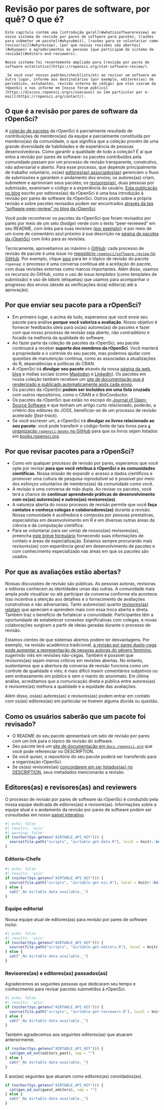 # Revisão por pares de software, por quê? O que é? {#softwarereviewintro}

```block
Este capítulo contém uma [introdução geral](#whatissoftwarereview) ao nosso sistema de revisão por pares de software para pacotes, [razões para submeter um pacote](#whysubmit), [razões para se voluntariar como revisor(a)](#whyreview), [por que nossas revisões são abertas](#whyopen) e agradecimentos às pessoas [que participam do sistema de revisão](#editors-and-reviewers).

Nosso sistema foi recentemente ampliado para [revisão por pares de software estatístico](https://ropensci.org/stat-software-review/).

_Se você usar nossos padrões/checklists/etc ao revisar um software em outro lugar, informe aos destinatários (por exemplo, editores(as) de periódicos, estudantes, revisão interna de código) que eles vieram da rOpenSci e nos informe em [nosso fórum público](https://discuss.ropensci.org/c/usecases) ou [em particular por e-mail](https://ropensci.org/contact/). 
```

## O que é a revisão por pares de software da rOpenSci? {#whatissoftwarereview}

A [coleção de pacotes](https://ropensci.org/packages/) da rOpenSci é parcialmente resultado de contribuições de  membros(as) da equipe e parcialmente constituída por membros(as) da comunidade, o que significa que a coleção provém de uma grande diversidade de habilidades e de experiência de pessoas desenvolvedoras. Como garantir a qualidade de todo a coleção? É aí que entra a revisão por pares de software: os pacotes contribuídos pela comunidade passam por um processo de revisão transparente, construtivo, não adversarial e aberto. Para esse processo, que depende principalmente de trabalho voluntário, os(as) [editores(as) associados(as)](#associateditors) gerenciam o fluxo de submissões e garantem o andamento dos envios; os autores(as) criam, submetem e aprimoram seus pacotes; os [revisores(as)](#reviewers), duas pessoas por submissão, examinam o código e a experiência do usuário. [Esta publicação no blog](https://www.numfocus.org/blog/how-ropensci-uses-code-review-to-promote-reproducible-science/) escrito por editores(as) da rOpenSci é uma boa introdução à revisão por pares de software da rOpenSci.  Outros posts sobre a própria revisão e sobre pacotes revisados podem ser encontrados [através da tag "software-peer-review" no blog da rOpenSci](https://ropensci.org/tags/software-peer-review/).

Você pode reconhecer os pacotes da rOpenSci que foram revisados por pares por meio de um selo (*badge*) verde com o texto "peer-reviewed" em seu README, com links para suas revisões ([por exemplo](https://github.com/ropensci/restez#locally-query-genbank-)); e por meio de um ícone de comentário azul próximo à sua descrição na [página de pacotes da rOpenSci](https://ropensci.org/packages/) com links para as revisões.

Tecnicamente, aproveitamos ao máximo o [GitHub](https://github.com/): cada processo de revisão de pacote é uma *issue* no [repositório `ropensci/software-review` no GitHub](https://github.com/ropensci/software-review/). Por exemplo, clique [aqui](https://github.com/ropensci/software-review/issues/24) para ler o tópico de revisão do pacote `ropenaq`: o processo é uma conversa contínua até a aceitação do pacote, com duas revisões externas como marcos importantes. Além disso, usamos os recursos do GitHub, como o uso de *issue templates* (como templates de submissão) e uso de *labels* (etiquetas) que usamos para acompanhar o progresso dos envios (desde as verificações do(a) editor(a) até a aprovação).

## Por que enviar seu pacote para a rOpenSci? {#whysubmit}

- Em primeiro lugar, e acima de tudo, esperamos que você envie seu pacote para análise **porque você valoriza a avaliação**.  Nosso objetivo é fornecer feedbacks úteis para os(as) autores(as) de pacotes e fazer com que nosso processo de revisão seja aberto, não contraditório e focado na melhoria da qualidade do software.
- Ao fazer parte da coleção de pacotes da rOpenSci, seu pacote continuará a receber **suporte dos membros da rOpenSci**.  Você manterá a propriedade e o controle do seu pacote, mas podemos ajudar com questões de manutenção contínua, como as associadas a atualizações do R, dependências e políticas do CRAN.
- A rOpenSci irá **divulgar seu pacote** através da nossa [página da web](https://ropensci.org/packages/), [blog](https://ropensci.org/blog/) e mídias sociais (como [Mastodon](https://fosstodon.org/@ropensci) e [LinkedIn](https://www.linkedin.com/company/ropensci/)). Os pacotes em nossa coleção também recebem um [site de documentação que é renderizado e publicado automaticamente após cada envio](#docsropensci).
- Os pacotes da rOpenSci **podem ser incluídos em uma lista cruzada** com outros repositórios, como o CRAN e o BioConductor.
- Os pacotes da rOpenSci que estão no escopo do [Journal of Open-Source Software](https://joss.theoj.org/) e que tenham um artigo curto relacionado, poderão, a critério dos editores do JOSS, beneficiar-se de um processo de revisão acelerado (*fast-track*).
- Se você escrever um, a rOpenSci irá **divulgar os livros relacionado ao seu pacote**: você pode transferir o código-fonte de tais livros para [a organização `ropensci-books` no GitHub](https://github.com/ropensci-books) para que os livros sejam listados em [books.ropensci.org](https://books.ropensci.org/).

## Por que revisar pacotes para a rOpenSci? {#whyreview}

- Como em qualquer processo de revisão por pares, esperamos que você opte por revisar **para que você retribua à rOpenSci e às comunidades científicas.**  Nossa missão de expandir o acesso a dados científicos e promover uma cultura de pesquisa reprodutível só é possível por meio dos esforços voluntários de membros(as) da comunidade como você.
- A revisão é uma conversa de mão dupla. Ao revisar os pacotes, você terá a chance de **continuar aprendendo práticas de desenvolvimento com os(as) autores(as) e outros(as) revisores(as)**.
- A natureza aberta do nosso processo de revisão permite que você **faça contatos e conheça colegas e colaboradores(as)** durante a revisão. Nossa comunidade é acolhedora e composta por pessoas prestativas, especialistas em desenvolvimento em R e em diversas outras áreas da ciência e da computação científica.
- Para se voluntariar para ser um(a) de nossos(as) revisores(as), preencha [este breve formulário](https://airtable.com/shrnfDI2S9uuyxtDw) fornecendo suas informações de contato e áreas de especialização. Estamos sempre procurando mais revisores(as) com experiência geral em desenvolvimento de pacotes e com conhecimento especializado nas áreas em que os pacotes são usados.

## Por que as avaliações estão abertas? {#whyopen}

Nossas discussões de revisão são públicas. As pessoas autoras, revisoras e editoras conhecem as identidades umas das outras. A comunidade mais ampla pode visualizar ou até participar da conversa conforme ela acontece. Isso incentiva a atenção aos detalhes e o fornecimento de avaliações construtivas e não adversariais. Tanto autores(as) quanto [revisores(as) relatam](https://ropensci.org/tags/reviewer/) que apreciam e aprendem mais com essa troca aberta e direta. Também traz o benefício de fortalecer a comunidade. Participantes têm a oportunidade de estabelecer conexões significativas com colegas, e novas colaborações surgiram a partir de ideias geradas durante o processo de revisão.

Estamos cientes de que sistemas abertos podem ter desvantagens. Por exemplo, na revisão acadêmica tradicional, [a revisão por pares duplo-cega pode aumentar a representação de pessoas autoras do gênero feminino](https://www.sciencedirect.com/science/article/pii/S0169534707002704), sugerindo viés em revisões não-cegas. Também é possível que revisores(as) sejam menos críticos em revisões abertas. No entanto, sustentamos que a abertura da conversa de revisão funciona como um controle de qualidade e viés; é mais difícil inserir comentários subjetivos ou sem embasamento em público e sem o manto do anonimato. Em última análise, acreditamos que a comunicação direta e pública entre autores(as) e revisores(as) melhora a qualidade e a equidade das avaliações.

Além disso, os(as) autores(as) e revisores(as) podem entrar em contato com os(as) editores(as) em particular se tiverem alguma dúvida ou questão.

## Como os usuários saberão que um pacote foi revisado? {#how-will-users-know-a-package-has-been-reviewed}

- O README do seu pacote apresentará um selo de revisão por pares com um link para o tópico de revisão do software.
- Seu pacote terá um [site de documentação em `docs.ropensci.org`](#rodocsci) que você pode referenciar no DESCRIPTION.  
- Se você quiser, o repositório do seu pacote poderá ser transferido para a organização rOpenSci.
- Se os(as) revisores(as) [concordarem em ser listados(as) no DESCRIPTION](#authorship), seus metadados mencionarão a revisão.


## Editores(as) e revisores(as) and reviewers {#editors-and-reviewers}

O processo de revisão por pares de software da rOpenSci é conduzido pela nossa equipe dedicada de editores(as) e revisore(as). Informações sobre a equipe atual e o andamento da revisão por pares de software podem ser consultadas em nosso [painel interativo](https://ropensci-review-tools.github.io/dashboard/).

```r
#| echo: false
#| results: 'asis'
#| warning: false
if (nzchar(Sys.getenv("AIRTABLE_API_KEY"))) {
  source(file.path("scripts", "airtable-get-data.R"), local = knitr::knit_global())
} 
```


### Editoria-Chefe

```r
#| echo: false
#| results: 'asis'
if (nzchar(Sys.getenv("AIRTABLE_API_KEY"))) {
  source(file.path("scripts", "airtable-get-eic.R"), local = knitr::knit_global())
} else {
  cat("_No Airtable data available._")
}
```


### Equipe editorial

Nossa equipe atual de editores(as) para revisão por pares de software inclui:

```r
#| echo: false
#| results: 'asis'
if (nzchar(Sys.getenv("AIRTABLE_API_KEY"))) {
  source(file.path("scripts", "airtable-get-editors.R"), local = knitr::knit_global())
} else {
  cat("_No Airtable data available._")
}
```

### Revisores(as) e editores(as) passados(as)

Agradecemos as seguintes pessoas que dedicaram seu tempo e conhecimento para revisar pacotes submetidos à rOpenSci.

```r
#| echo: false
#| results: 'asis'
if (nzchar(Sys.getenv("AIRTABLE_API_KEY"))) {
  source(file.path("scripts", "airtable-get-reviewers.R"), local = knitr::knit_global())
} else {
  cat("_No Airtable data available._")
}
```

Também agradecemos aos seguintes editores(as) que atuaram anteriormente.

```r
if (nzchar(Sys.getenv("AIRTABLE_API_KEY"))) {
  cat(gen_ed_out(editors_past), sep = "")
} else {
  cat("_No Airtable data available._")
}
```

E aos(as) seguintes que atuaram como editores(as) convidados(as).

```r
if (nzchar(Sys.getenv("AIRTABLE_API_KEY"))) {
  cat(gen_ed_out(guest_editors), sep = "")
} else {
  cat("_No Airtable data available._")
}
```
